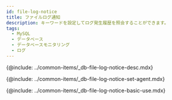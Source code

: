 ```yaml
---
id: file-log-notice
title: ファイルログ通知
description: キーワードを設定してログ発生履歴を照会することができます。
tags:
  - MySQL
  - データベース
  - データベースモニタリング
  - ログ
---
```


<!-- 개요 -->

{@include: ../common-items/_db-file-log-notice-desc.mdx}

<!-- 사용 설정 안내 -->

{@include: ../common-items/_db-file-log-notice-set-agent.mdx}

<!-- 기본 화면 안내 -->

{@include: ../common-items/_db-file-log-notice-basic-use.mdx}
